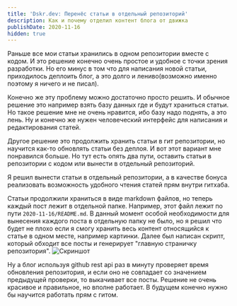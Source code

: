 ```yaml
---
title: 'Dskr.dev: Перенёс статьи в отдельный репозиторий'
description: Как и почему отделил контент блога от движка
publishDate: 2020-11-16
hidden: true
---
```


Раньше все мои статьи хранились в одном репозитории вместе с кодом. И это
решение конечно очень простое и удобное с точки зрения разработки. Но его минус
в том что для написания новой статьи, приходилось деплоить блог, а это долго и
лениво(возможно именно поэтому я ничего и не писал).

Конечно же эту проблему можно достаточно просто решить. И обычное решение это
например взять базу данных где и будут храниться статьи. Но такое решение мне не
очень нравится, ибо базу надо поднять, а это лень. Ну и конечно же нужен
человеческий интерфейс для написания и редактирования статей.

Другое решение это продолжить хранить статьи в гит репозитории, но научится
как-то обновлять статьи без деплоя. И вот этот вариант мне понравился больше. Но
тут есть опять два пути, оставить статьи в репозитории с кодом или вынести в
отдельный репозиторий.

Я решил вынести статьи в отдельный репозитории, а в качестве бонуса реализовать
возможность удобного чтения статей прям внутри гитхаба.

Статьи продолжили храниться в виде markdown файлов, но теперь каждый пост лежит
в отдельной папке. Например, этот файл лежит по пути `2020-11-16/README.md`. В
данный момент особой необходимости для вынесения каждого поста в отдельную папку
не было, но я решил что будет не плохо если я смогу хранить весь контент
относящийся к статье в одном месте, например картинки. Далее был написан скрипт,
который обходит все посты и генерирует "главную страничку репозитория".
![Скриншот](/assets/dskr-dev-part-2.png)

Ну а блог используя github rest api раз в минуту проверяет время обновления
репозитория, и если оно не совпадает со значением предыдущей проверки, то
выкачивает все посты. Решение не очень красивое и правильное, но вполне
работает. В будущем конечно нужно бы научится работать прям с гитом.

